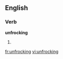 ==English==

===Verb===
'''unfrocking'''

# {{present participle of|unfrock}}

[[fr:unfrocking]]
[[vi:unfrocking]]